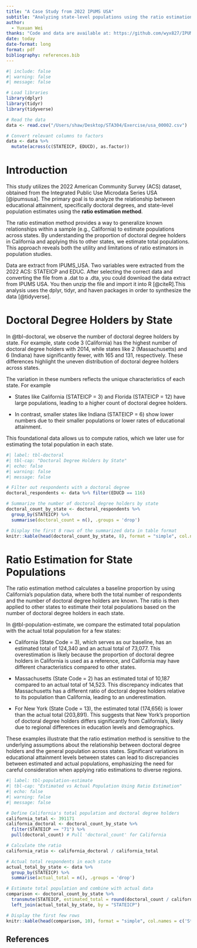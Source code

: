 ```yaml
---
title: "A Case Study from 2022 IPUMS USA"
subtitle: "Analyzing state-level populations using the ratio estimation method reveals critical differences in population distribution."
author: 
  - Yuxuan Wei
thanks: "Code and data are available at: https://github.com/wyx827/IPUMS_EDUC"
date: today
date-format: long
format: pdf
bibliography: references.bib
---
```


```r
#| include: false
#| warning: false
#| message: false

# Load libraries
library(dplyr)
library(tidyr)
library(tidyverse)

# Read the data
data <- read.csv("/Users/shaw/Desktop/STA304/Exercise/usa_00002.csv")

# Convert relevant columns to factors
data <- data %>%
  mutate(across(c(STATEICP, EDUCD), as.factor))
```

# Introduction

This study utilizes the 2022 American Community Survey (ACS) dataset, obtained from the Integrated Public Use Microdata Series USA [@ipumsusa]. The primary goal is to analyze the relationship between educational attainment, specifically doctoral degrees, and state-level population estimates using the **ratio estimation method**.

The ratio estimation method provides a way to generalize known relationships within a sample (e.g., California) to estimate populations across states. By understanding the proportion of doctoral degree holders in California and applying this to other states, we estimate total populations. This approach reveals both the utility and limitations of ratio estimators in population studies.

Data are extract from IPUMS_USA. Two variables were extracted from the 2022 ACS: STATEICP and EDUC. After selecting the correct data and converting the file from a .dat to a .dta, you could download the data extract from IPUMS USA. You then unzip the file and import it into R [@citeR].This analysis uses the dplyr, tidyr, and haven packages in order to synthesize the data [@tidyverse].

# Doctoral Degree Holders by State
In @tbl-doctoral, we observe the number of doctoral degree holders by state. For example, state code 3 (California) has the highest number of doctoral degree holders with 2014, while states like 2 (Massachusetts) and 6 (Indiana) have significantly fewer, with 165 and 131, respectively. These differences highlight the uneven distribution of doctoral degree holders across states.

The variation in these numbers reflects the unique characteristics of each state. For example

- States like California (STATEICP = 3) and Florida (STATEICP = 12) have large populations, leading to a higher count of doctoral degree holders.

- In contrast, smaller states like Indiana (STATEICP = 6) show lower numbers due to their smaller populations or lower rates of educational attainment.

This foundational data allows us to compute ratios, which we later use for estimating the total population in each state.

```r
#| label: tbl-doctoral
#| tbl-cap: "Doctoral Degree Holders by State"
#| echo: false
#| warning: false
#| message: false

# Filter out respondents with a doctoral degree
doctoral_respondents <- data %>% filter(EDUCD == 116)

# Summarize the number of doctoral degree holders by state
doctoral_count_by_state <- doctoral_respondents %>%
  group_by(STATEICP) %>%
  summarise(doctoral_count = n(), .groups = 'drop')

# Display the first 8 rows of the summarized data in table format
knitr::kable(head(doctoral_count_by_state, 8), format = "simple", col.names = c('State Code', 'Doctoral Degree Holders'))
```

# Ratio Estimation for State Populations
The ratio estimation method calculates a baseline proportion by using California's population data, where both the total number of respondents and the number of doctoral degree holders are known. The ratio is then applied to other states to estimate their total populations based on the number of doctoral degree holders in each state.

In @tbl-population-estimate, we compare the estimated total population with the actual total population for a few states:

- California (State Code = 3), which serves as our baseline, has an estimated total of 124,340 and an actual total of 73,077. This overestimation is likely because the proportion of doctoral degree holders in California is used as a reference, and California may have different characteristics compared to other states.

- Massachusetts (State Code = 2) has an estimated total of 10,187 compared to an actual total of 14,523. This discrepancy indicates that Massachusetts has a different ratio of doctoral degree holders relative to its population than California, leading to an underestimation.

- For New York (State Code = 13), the estimated total (174,656) is lower than the actual total (203,891). This suggests that New York's proportion of doctoral degree holders differs significantly from California's, likely due to regional differences in education levels and demographics.

These examples illustrate that the ratio estimation method is sensitive to the underlying assumptions about the relationship between doctoral degree holders and the general population across states. Significant variations in educational attainment levels between states can lead to discrepancies between estimated and actual populations, emphasizing the need for careful consideration when applying ratio estimations to diverse regions.

```r
#| label: tbl-population-estimate
#| tbl-cap: "Estimated vs Actual Population Using Ratio Estimation"
#| echo: false
#| warning: false
#| message: false

# Define California's total population and doctoral degree holders
california_total <- 391171
california_doctoral <- doctoral_count_by_state %>%
  filter(STATEICP == "71") %>%
  pull(doctoral_count) # Pull 'doctoral_count' for California

# Calculate the ratio
california_ratio <- california_doctoral / california_total

# Actual total respondents in each state
actual_total_by_state <- data %>%
  group_by(STATEICP) %>%
  summarise(actual_total = n(), .groups = 'drop')

# Estimate total population and combine with actual data
comparison <- doctoral_count_by_state %>%
  transmute(STATEICP, estimated_total = round(doctoral_count / california_ratio)) %>%
  left_join(actual_total_by_state, by = "STATEICP")

# Display the first few rows
knitr::kable(head(comparison, 10), format = "simple", col.names = c('State Code', 'Estimated Total', 'Actual Total'))

```

\newpage

## References {#bibliography}
